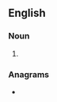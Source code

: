 ==English==

===Noun===
{{head|en|noun form}}

# {{plural of|lanner|lang=en}}

===Anagrams===
* {{anagrams|en|a=aelnnrs|ensnarl|rannels}}